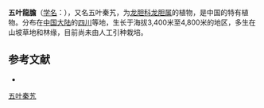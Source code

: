 {{Speciesbox
| name = 五叶秦艽
| status = 
| status_system = 
| image =
| genus = Gentiana
| species = viatrix
| authority = H. Smith ex Marq.
}}

'''五叶龍膽'''（[[学名|学名]]：{{lang|la|''Gentiana viatrix''}}），又名五叶秦艽，为[[龙胆科|龙胆科]][[龙胆属|龙胆属]]的植物，是中国的特有植物。分布在[[中国大陆|中国大陆]]的[[四川|四川]]等地，生长于海拔3,400米至4,800米的地区，多生在山坡草地和林缘，目前尚未由人工引种栽培。

== 参考文献 ==
<div class="references-small">
* {{cite web| url =http://www.bioinfo.cn/db05/KmzwSpecies.php?action=view&id=8179| title =五叶秦艽| work =《中国高等植物数据库全库》| publisher =中国科学院微生物研究所| author =昆明植物研究所| accessdate =2009-02-24| deadurl =yes| archiveurl =https://web.archive.org/web/20160305053549/http://www.bioinfo.cn/db05/KmzwSpecies.php?action=view&id=8179| archivedate =2016-03-05}}
</div>
{{Taxonbar|from=Q10881601}}

[[Category:龙胆属|五叶秦艽]]


{{植物小作品}}